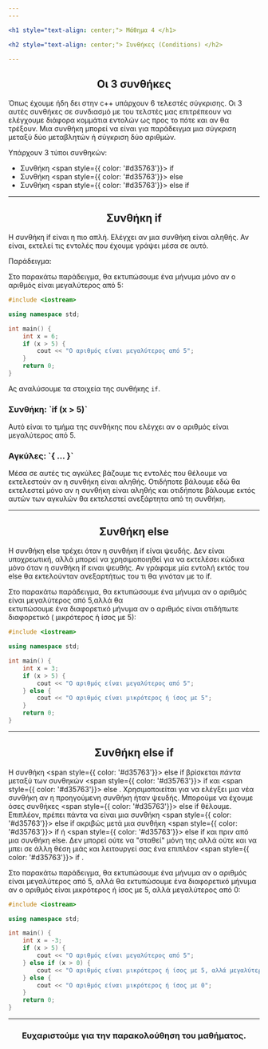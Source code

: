 ```yaml
---
---

<h1 style="text-align: center;"> Μάθημα 4 </h1>

<h2 style="text-align: center;"> Συνθήκες (Conditions) </h2>

---
```


<h2 style="text-align: center;"> Οι 3 συνθήκες </h2>

Όπως έχουμε ήδη δει στην c++ υπάρχουν 6 τελεστές σύγκρισης. Οι 3 αυτές συνθήκες σε συνδιασμό με του τελστές μας 
επιτρέπεουν να ελέγχουμε διάφορα κομμάτια εντολών ως προς το πότε και αν θα τρέξουν.
Μια συνθήκη μπορεί να είναι για παράδειγμα μια σύγκριση μεταξύ δύο μεταβλητών ή σύγκριση δύο αριθμών.

Υπάρχουν 3 τύποι συνθηκών:

* Συνθήκη <span style={{ color: '#d35763'}}> if </span>
* Συνθήκη <span style={{ color: '#d35763'}}> else </span>
* Συνθήκη <span style={{ color: '#d35763'}}> else if </span>

---

<h2 style="text-align: center;"> Συνθήκη <span style={{ color: '#d35763'}}> if </span> </h2>

Η συνθήκη if είναι η πιο απλή. Ελέγχει αν μια συνθήκη είναι αληθής.
Αν είναι, εκτελεί τις εντολές που έχουμε γράψει μέσα σε αυτό.

Παράδειγμα:

Στο παρακάτω παράδειγμα, θα εκτυπώσουμε ένα μήνυμα μόνο αν ο αριθμός είναι μεγαλύτερος από 5:

```cpp
#include <iostream>

using namespace std;

int main() {
    int x = 6;
    if (x > 5) {
        cout << "Ο αριθμός είναι μεγαλύτερος από 5";
    }
    return 0;
}
```

Ας αναλύσουμε τα στοιχεία της συνθήκης `if`.

<h3 style="text-align: left;"> Συνθήκη: `if (x > 5)` </h3>

Αυτό είναι το τμήμα της συνθήκης που ελέγχει αν ο αριθμός είναι μεγαλύτερος από 5.

<h3 style="text-align: left;"> Αγκύλες: `{ ... }` </h3>

Μέσα σε αυτές τις αγκύλες βάζουμε τις εντολές που θέλουμε να εκτελεστούν αν η συνθήκη είναι αληθής.
Οτιδήποτε βάλουμε εδώ θα εκτελεστεί μόνο αν η συνθήκη είναι αληθής
και οτιδήποτε βάλουμε εκτός αυτών των αγκυλών θα εκτελεστεί ανεξάρτητα από τη συνθήκη.

---

<h2 style="text-align: center;"> Συνθήκη <span style={{ color: '#d35763'}}> else </span> </h2>

Η συνθήκη else τρέχει όταν η συνθήκη if είναι ψευδής. Δεν είναι 
υποχρεωτική, αλλά μπορεί να χρησιμοποιηθεί για να εκτελέσει κώδικα
μόνο όταν η συνθήκη if ειναι ψευθής. Αν γράφαμε μία εντολή εκτός 
του else θα εκτελούνταν ανεξαρτήτως του τι θα γινόταν με το if.

Στο παρακάτω παράδειγμα, θα εκτυπώσουμε ένα μήνυμα αν ο αριθμός 
είναι μεγαλύτερος από 5,αλλά θα <br/> εκτυπώσουμε ένα διαφορετικό μήνυμα 
αν ο αριθμός είναι οτιδήπωτε διαφορετικό ( μικρότερος ή ίσος με 5):

```cpp
#include <iostream>

using namespace std;

int main() {
    int x = 3;
    if (x > 5) {
        cout << "Ο αριθμός είναι μεγαλύτερος από 5";
    } else {
        cout << "Ο αριθμός είναι μικρότερος ή ίσος με 5";
    }
    return 0;
}
```

---

<h2 style="text-align: center;"> Συνθήκη <span style={{ color: '#d35763'}}> else if </span> </h2>

Η συνθήκη <span style={{ color: '#d35763'}}> else if </span> βρίσκεται *πάντα* μεταξύ των συνθηκών <span style={{ color: '#d35763'}}> if </span> 
και <span style={{ color: '#d35763'}}> else </span>. Χρησιμοποιείται για να ελέγξει μια νέα συνθήκη αν η προηγούμενη συνθήκη ήταν ψευδής.
Μπορούμε να έχουμε όσες συνθήκες <span style={{ color: '#d35763'}}> else if </span> θέλουμε. Επιπλέον, πρέπει πάντα να είναι μια συνθήκη 
<span style={{ color: '#d35763'}}> else if </span> ακριβώς μετά μια συνθήκη <span style={{ color: '#d35763'}}> if </span> ή 
<span style={{ color: '#d35763'}}> else if </span> και πριν από μια συνθήκη else. Δεν μπορεί ούτε να "σταθεί" μόνη της αλλά ούτε και 
να μπει σε άλλη θέση μιάς και λειτουργεί σας ένα επιπλέον <span style={{ color: '#d35763'}}> if </span>.

Στο παρακάτω παράδειγμα, θα εκτυπώσουμε ένα μήνυμα αν ο αριθμός είναι μεγαλύτερος από 5,
αλλά θα εκτυπώσουμε ένα διαφορετικό μήνυμα αν ο αριθμός είναι μικρότερος ή ίσος με 5,
αλλά μεγαλύτερος από 0:

```cpp
#include <iostream>

using namespace std;

int main() {
    int x = -3;
    if (x > 5) {
        cout << "Ο αριθμός είναι μεγαλύτερος από 5";
    } else if (x > 0) {
        cout << "Ο αριθμός είναι μικρότερος ή ίσος με 5, αλλά μεγαλύτερος από 0";
    } else {
        cout << "Ο αριθμός είναι μικρότερος ή ίσος με 0";
    }
    return 0;
}
```

---

<h3 style="text-align: center;"> Ευχαριστούμε για την παρακολούθηση του μαθήματος. </h3>